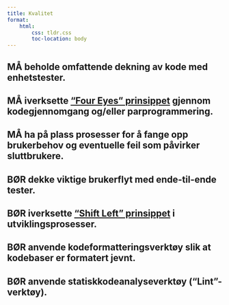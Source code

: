 ```yaml
---
title: Kvalitet
format:
    html:
        css: tldr.css
        toc-location: body
---
```


## [MÅ]{.must} beholde omfattende dekning av kode med enhetstester.
## [MÅ]{.must} iverksette ["Four Eyes" prinsippet](https://www.openriskmanual.org/wiki/Four_Eyes_Principle) gjennom kodegjennomgang og/eller parprogrammering.
## [MÅ]{.must} ha på plass prosesser for å fange opp brukerbehov og eventuelle feil som påvirker sluttbrukere.
## [BØR]{.should} dekke viktige brukerflyt med ende-til-ende tester.
## [BØR]{.should} iverksette ["Shift Left" prinsippet](https://www.ibm.com/topics/shift-left-testing) i utviklingsprosesser.
## [BØR]{.should} anvende kodeformatteringsverktøy slik at kodebaser er formatert jevnt.
## [BØR]{.should} anvende statiskkodeanalyseverktøy ("Lint"-verktøy).
